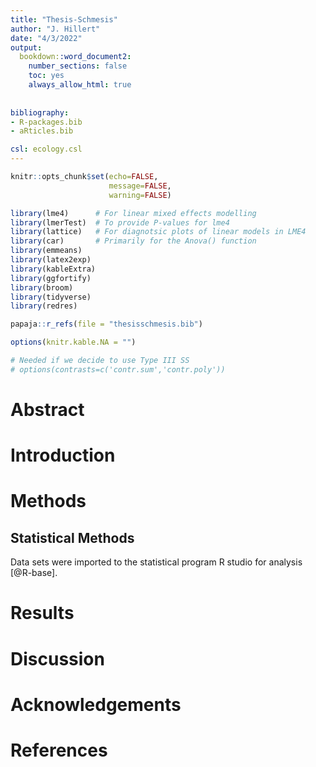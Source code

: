 ```yaml
---
title: "Thesis-Schmesis"
author: "J. Hillert"
date: "4/3/2022"
output:
  bookdown::word_document2:
    number_sections: false
    toc: yes
    always_allow_html: true
    
    
bibliography:
- R-packages.bib
- aRticles.bib

csl: ecology.csl
---
```



```r

knitr::opts_chunk$set(echo=FALSE,
                      message=FALSE,
                      warning=FALSE)

library(lme4)      # For linear mixed effects modelling
library(lmerTest)  # To provide P-values for lme4
library(lattice)   # For diagnotsic plots of linear models in LME4
library(car)       # Primarily for the Anova() function
library(emmeans)
library(latex2exp)
library(kableExtra)
library(ggfortify)
library(broom)
library(tidyverse)
library(redres)

papaja::r_refs(file = "thesisschmesis.bib")

options(knitr.kable.NA = "")

# Needed if we decide to use Type III SS
# options(contrasts=c('contr.sum','contr.poly'))

```


# Abstract


# Introduction


# Methods


## Statistical Methods


Data sets were imported to the statistical program R studio for analysis [@R-base].


# Results


# Discussion


# Acknowledgements


# References

